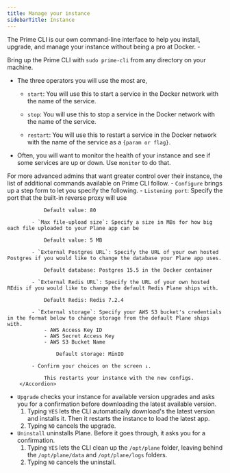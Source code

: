 ```yaml
---
title: Manage your instance
sidebarTitle: Instance
---
```


The Prime CLI is our own command-line interface to help you install, upgrade, and manage your instance without being a pro at Docker. -

Bring up the Prime CLI with ```sudo prime-cli``` from any directory on your machine.

- The three operators you will use the most are,

    - `start`: You will use this to start a service in the Docker network with the name of the service.

    - `stop`: You will use this to stop a service in the Docker network with the name of the service.

    - `restart`: You will use this to restart a service in the Docker network with the name of the service as a `{param or flag}`.
- Often, you will want to monitor the health of your instance and see if some services are up or down. Use `monitor` to do that.

For more advanced admins that want greater control over their instance, the list of additional commands available on Prime CLI follow.
    - `Configure` brings up a step form to let you specify the following.
        <Accordion title="Steps to configure your instance">
            - `Listening port`: Specify the port that the built-in reverse proxy will use

                Default value: 80

            - `Max file-upload size`: Specify a size in MBs for how big each file uploaded to your Plane app can be

                Default value: 5 MB

            - `External Postgres URL`: Specify the URL of your own hosted Postgres if you would like to change the database your Plane app uses.
    
                Default database: Postgres 15.5 in the Docker container

            - `External Redis URL`: Specify the URL of your own hosted REdis if you would like to change the default Redis Plane ships with.

                Default Redis: Redis 7.2.4

            - `External storage`: Specify your AWS S3 bucket's credentials in the format below to change storage from the default Plane ships with.
                - AWS Access Key ID
                - AWS Secret Access Key
                - AWS S3 Bucket Name
    
                    Default storage: MinIO
        
            - Confirm your choices on the screen ↓. 

                This restarts your instance with the new configs.
        </Accordion>        
- `Upgrade` checks your instance for available version upgrades and asks you for a confirmation before downloading the latest available version.
  1. Typing `YES` lets the CLI automatically download's the latest version and installs it. Then it restarts the instance to load the latest app.
  2. Typing `NO` cancels the upgrade.
- `Uninstall` uninstalls Plane. Before it goes through, it asks you for a confirmation.
  1. Typing `YES` lets the CLI clean up the `/opt/plane` folder, leaving behind the `/opt/plane/data` and `/opt/plane/logs` folders.
  2. Typing `NO` cancels the uninstall.






